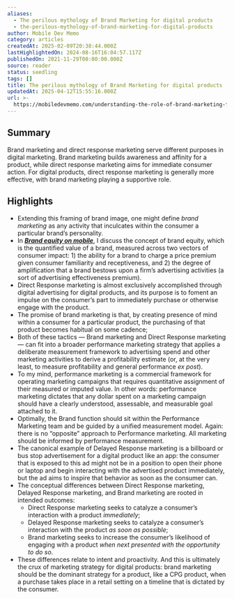 ```yaml
---
aliases:
  - The perilous mythology of Brand Marketing for digital products
  - the-perilous-mythology-of-brand-marketing-for-digital-products
author: Mobile Dev Memo
category: articles
createdAt: 2025-02-09T20:38:44.000Z
lastHighlightedOn: 2024-08-16T16:04:57.117Z
publishedOn: 2021-11-29T00:00:00.000Z
source: reader
status: seedling
tags: []
title: The perilous mythology of Brand Marketing for digital products
updatedAt: 2025-04-12T15:55:16.000Z
url: >-
  https://mobiledevmemo.com/understanding-the-role-of-brand-marketing-for-digital-products/
---
```

## Summary

Brand marketing and direct response marketing serve different purposes in digital marketing. Brand marketing builds awareness and affinity for a product, while direct response marketing aims for immediate consumer action. For digital products, direct response marketing is generally more effective, with brand marketing playing a supportive role.

## Highlights

- Extending this framing of brand image, one might define _brand marketing_ as any activity that inculcates within the consumer a particular brand’s personality.
- In _**[Brand equity on mobile](https://mobiledevmemo.com/brand-equity-on-mobile/)**_, I discuss the concept of brand equity, which is the quantified value of a brand, measured across two vectors of consumer impact: 1) the ability for a brand to charge a price premium given consumer familiarity and receptiveness, and 2) the degree of amplification that a brand bestows upon a firm’s advertising activities (a sort of advertising effectiveness premium).
- Direct Response marketing is almost exclusively accomplished through digital advertising for digital products, and its purpose is to foment an impulse on the consumer’s part to immediately purchase or otherwise engage with the product.
- The promise of brand marketing is that, by creating presence of mind within a consumer for a particular product, the purchasing of that product becomes habitual on some cadence;
- Both of these tactics — Brand marketing and Direct Response marketing — can fit into a broader performance marketing strategy that applies a deliberate measurement framework to advertising spend and other marketing activities to derive a profitability estimate (or, at the very least, to measure profitability and general performance _ex post_).
- To my mind, performance marketing is a commercial framework for operating marketing campaigns that requires quantitative assignment of their measured or imputed value. In other words: performance marketing dictates that any dollar spent on a marketing campaign should have a clearly understood, assessable, and measurable goal attached to it.
- Optimally, the Brand function should sit within the Performance Marketing team and be guided by a unified measurement model. Again: there is no “opposite” approach to Performance marketing. All marketing should be informed by performance measurement.
- The canonical example of Delayed Response marketing is a billboard or bus stop advertisement for a digital product like an app: the consumer that is exposed to this ad might not be in a position to open their phone or laptop and begin interacting with the advertised product immediately, but the ad aims to inspire that behavior as soon as the consumer can.
- The conceptual differences between Direct Response marketing, Delayed Response marketing, and Brand marketing are rooted in intended outcomes:
  - Direct Response marketing seeks to catalyze a consumer’s interaction with a product _immediately_;
  - Delayed Response marketing seeks to catalyze a consumer’s interaction with the product _as soon as possible_;
  - Brand marketing seeks to increase the consumer’s likelihood of engaging with a product _when next presented with the opportunity to do so_.
- These differences relate to intent and proactivity. And this is ultimately the crux of marketing strategy for digital products: brand marketing should be the dominant strategy for a product, like a CPG product, when a purchase takes place in a retail setting on a timeline that is dictated by the consumer.
